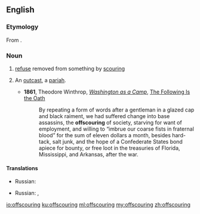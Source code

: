 ==English==

===Etymology===
From {{prefix|off|scouring|lang=en}}.

===Noun===
{{en-noun}}

# [[refuse]] removed from something by [[scouring]]
# {{context|figuratively|lang=en}} An [[outcast]], a [[pariah]].
#*'''1861''', Theodore Winthrop, ''[[s:Washington as a Camp|Washington as a Camp]]'', [[s:Washington as a Camp/The Following Is the Oath|The Following Is the Oath]]
#*:By repeating a form of words after a gentleman in a glazed cap and black raiment, we had suffered change into base assassins, the '''offscouring''' of society, starving for want of employment, and willing to “imbrue our coarse fists in fraternal blood” for the sum of eleven dollars a month, besides hard-tack, salt junk, and the hope of a Confederate States bond apiece for bounty, or free loot in the treasuries of Florida, Mississippi, and Arkansas, after the war. 

====Translations====
{{trans-top|refuse from scouring}}
* Russian: {{t|ru|отди́рка|f}}
{{trans-mid}}
{{trans-bottom}}

{{trans-top|pariah}}
* Russian: {{t+|ru|изго́й|m}}, {{t+|ru|отбро́сы|p}}
{{trans-mid}}
{{trans-bottom}}

[[io:offscouring]]
[[ku:offscouring]]
[[ml:offscouring]]
[[my:offscouring]]
[[zh:offscouring]]